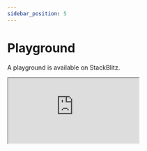 ```yaml
---
sidebar_position: 5
---
```


# Playground

A playground is available on StackBlitz.

<iframe
  src="https://stackblitz.com/edit/react-pdfmake-reconciler?embed=1&file=src%2FApp.tsx"
  style={{ width: "100%", height: "100vh", maxHeight: 600 }}
/>
